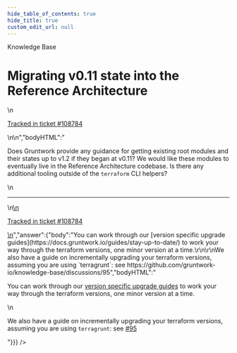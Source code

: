 ```yaml
---
hide_table_of_contents: true
hide_title: true
custom_edit_url: null
---
```



<head>
  <link rel="canonical" href="https://github.com/gruntwork-io/knowledge-base/discussions/470" />
</head>

<CenterLayout>
<span className="searchCategory">Knowledge Base</span>
<h1>Migrating v0.11 state into the Reference Architecture</h1>
<GitHub discussion={{"id":"D_kwDOF8slf84AP0sN","number":470,"author":{"login":"iangrunt"},"title":"Migrating v0.11 state into the Reference Architecture","body":"\nDoes Gruntwork provide any guidance for getting existing root modules and their states up to v1.2 if they began at v0.11? We would like these modules to eventually live in the Reference Architecture codebase. Is there any additional tooling outside of the `terraform` CLI helpers?\r\n\r\n\n\n---\n\n<ins datetime=\"2022-06-15T18:38:00Z\">\n  <p><a href=\"https://support.gruntwork.io/hc/requests/108784\">Tracked in ticket #108784</a></p>\n</ins>\n","bodyHTML":"<p dir=\"auto\">Does Gruntwork provide any guidance for getting existing root modules and their states up to v1.2 if they began at v0.11? We would like these modules to eventually live in the Reference Architecture codebase. Is there any additional tooling outside of the <code class=\"notranslate\">terraform</code> CLI helpers?</p>\n<hr>\n<ins datetime=\"2022-06-15T18:38:00Z\">\n  <p dir=\"auto\"><a href=\"https://support.gruntwork.io/hc/requests/108784\" rel=\"nofollow\">Tracked in ticket #108784</a></p>\n</ins>","answer":{"body":"You can work through our [version specific upgrade guides](https://docs.gruntwork.io/guides/stay-up-to-date/) to work your way through the terraform versions, one minor version at a time.\r\n\r\nWe also have a guide on incrementally upgrading your terraform versions, assuming you are using `terragrunt`: see https://github.com/gruntwork-io/knowledge-base/discussions/95","bodyHTML":"<p dir=\"auto\">You can work through our <a href=\"https://docs.gruntwork.io/guides/stay-up-to-date/\" rel=\"nofollow\">version specific upgrade guides</a> to work your way through the terraform versions, one minor version at a time.</p>\n<p dir=\"auto\">We also have a guide on incrementally upgrading your terraform versions, assuming you are using <code class=\"notranslate\">terragrunt</code>: see <a aria-label=\"Discussion #95\" class=\"issue-link js-issue-link\" data-error-text=\"Failed to load title\" data-id=\"3735487\" data-permission-text=\"Title is private\" data-url=\"https://github.com/gruntwork-io/knowledge-base/discussions/95\" data-hovercard-type=\"discussion\" data-hovercard-url=\"/gruntwork-io/knowledge-base/discussions/95/hovercard\" href=\"https://github.com/gruntwork-io/knowledge-base/discussions/95\">#95</a></p>"}}} />

</CenterLayout>
  

<!-- ##DOCS-SOURCER-START
{
  "sourcePlugin": "github-discussions",
  "hash": "f8f3b1c5afa97d596d0527ea7057bc4b"
}
##DOCS-SOURCER-END -->
